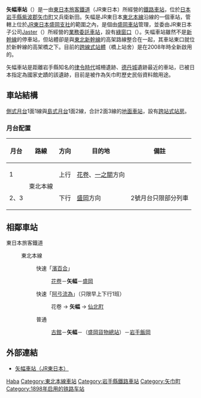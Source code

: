 {{NoteTA|1 = zh:矢幅車站; zh-cn:矢幅站; zh-tw:矢幅車站; zh-hk:矢幅站; }}
{{日本車站資訊
|公司色 = green
|文字色 =
|站名 = 矢幅站
|圖片 = <!-- 檔案不存在 DSCN6212.JPG -->
|pxl =
|圖片說明 = 西口
|日文原名 = 矢幅
|平假名 = やはば
|羅馬拼音 = Yahaba
|電報略號 = ヤハ
|所屬公司 = [[東日本旅客鐵道|東日本旅客鐵道]]（JR東日本）
|所在地 = [[岩手縣|岩手縣]][[紫波郡|紫波郡]][[矢巾町|矢巾町]]大字又兵エ新田第5地割50-2
|啟用年月日 = 1898年（[[明治|明治]]31年）9月1日
|車站構造 = [[地面車站|地面車站]]（[[跨站式站房|跨站式站房]]）
|月台配置 = 2面3線
|乘客人數 = 2,952
|上下車人次 =
|統計年度 = 2015年
|所屬路線 = {{Color|mediumseagreen|■}}[[東北本線|東北本線]]
|前一站 = [[古館站|古館]]
|前一站距離 = 3.6
|後一站距離 = 4.5
|後一站 = [[岩手飯岡站|岩手飯岡]]*
|距離 = 525.1
|起點站 = [[東京站|東京]]
|備註 = 業務委託站<br />設有[[綠窗口|綠窗口]]
|全寬備註 = * 此段設有[[盛岡貨物總站|盛岡貨物總站]]。（距離東京528.8公里）
}}
'''矢幅車站'''（{{jpn|j=矢幅駅|hg=やはばえき|rm=Yahaba eki|f=y}}）是一由[[東日本旅客鐵道|東日本旅客鐵道]]（JR東日本）所經營的[[鐵路車站|鐵路車站]]，位於[[日本|日本]][[岩手縣|岩手縣]][[紫波郡|紫波郡]][[矢巾町|矢巾町]]又兵衛新田。矢幅是JR東日本[[東北本線|東北本線]]沿線的一個車站，管轄上位於[[東日本旅客鐵道盛岡支社|JR東日本盛岡支社]]的範圍之內，是個由[[盛岡車站|盛岡車站]]管理，並委由JR東日本子公司[[Jaster|Jaster]]（{{lang|ja|ジャスター}}）所經營的[[業務委託車站|業務委託車站]]，設有[[綠窗口|綠窗口]]（{{lang|ja|みどりの窓口}}）。矢幅車站雖然不是[[新幹線|新幹線]]的停車站，但站體卻是與[[東北新幹線|東北新幹線]]的高架路線整合在一起，其車站東口就位於新幹線的高架橋之下。目前的[[跨線式站體|跨線式站體]]（橋上站舍）是在2008年時全新啟用的。

矢幅車站是距離岩手縣知名的[[律令時代|律令時代]]城柵遺跡、[[德丹城|德丹城]]遺跡最近的車站，已被日本指定為國家史蹟的該遺跡，目前是被作為矢巾町歷史民俗資料館用途。

== 車站結構 ==
[[側式月台|側式月台]]1面1線與[[島式月台|島式月台]]1面2線，合計2面3線的[[地面車站|地面車站]]，設有[[跨站式站房|跨站式站房]]。
=== 月台配置 ===
{| rules="rows" class="wikitable"
!月台<!-- 事業者側による呼称 --->!!路線!!方向!!目的地!!備註
|-
! 1
|rowspan=2|{{Color|mediumseagreen|■}}東北本線
| style="text-align:center" | 上行
|[[花卷站|花卷]]、[[一之關站|一之關]]方向
|  
|-
! 2、3
| style="text-align:center" | 下行
|[[盛岡站|盛岡]]方向
| 2號月台只限部分列車
|}
== 相鄰車站 ==
; 東日本旅客鐵道
: {{Color|mediumseagreen|■}}東北本線
:: {{Color|red|□}}快速「[[濱百合號列車|濱百合]]」
::: [[花卷站|花卷]]－'''矢幅'''－[[盛岡站|盛岡]]
:: {{Color|red|□}}快速「[[東北本線#快速「アテルイ」|阿弖流為]]」（只限早上下行1班）
::: 花卷 → '''矢幅''' → [[仙北町站|仙北町]]
:: {{Color|gray|■}}普通
::: [[古館站|古館]]－'''矢幅'''－（[[盛岡貨物總站|盛岡貨物總站]]）－[[岩手飯岡站|岩手飯岡]]

== 外部連結 ==
* {{ja}}[http://www.jreast.co.jp/estation/station/info.aspx?StationCd=1593 矢幅車站（JR東日本）] {{Wayback|url=http://www.jreast.co.jp/estation/station/info.aspx?StationCd=1593 |date=20110323115127 }}

{{東北本線}}


{{DEFAULTSORT:Yahaba}}

[[Category:日本鐵路車站_Ya|Haba]]
[[Category:東北本線車站|Category:東北本線車站]]
[[Category:岩手縣鐵路車站|Category:岩手縣鐵路車站]]
[[Category:矢巾町|Category:矢巾町]]
[[Category:1898年启用的铁路车站|Category:1898年启用的铁路车站]]